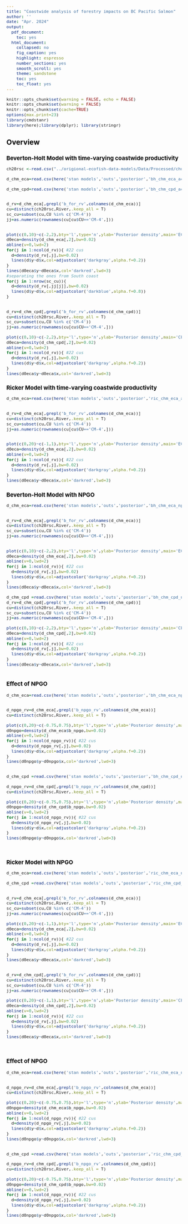 ---
title: "Coastwide analysis of forestry impacts on BC Pacific Salmon"
author: ''
date: "Apr. 2024"
output:
  pdf_document:
    toc: yes
  html_document:
    collapsed: no
    fig_caption: yes
    highlight: espresso
    number_sections: yes
    smooth_scroll: yes
    theme: sandstone
    toc: yes
    toc_float: yes
---

```{=html}
<style type="text/css">

body{ /* Normal  */
      font-size: 13px;
  }
td {  /* Table  */
  font-size: 13px;
}
h1.title {
  font-size: 24px;
  color: Black;
}
h1 { /* Header 1 */
  font-size: 19px;
  color: Black;
}
h2 { /* Header 2 */
    font-size: 15px;
  color: Black;
}
h3 { /* Header 3 */
    font-size: 15px;
  color: Black;
}
</style>
```

```{r setup, include=FALSE}
knitr::opts_chunk$set(warning = FALSE, echo = FALSE)
knitr::opts_chunk$set(warning = FALSE)
knitr::opts_chunk$set(cache=TRUE)
options(max.print=23)
library(cmdstanr)
library(here);library(dplyr); library(stringr)
```

# Overview

## Beverton-Holt Model with time-varying coastwide productivity


```{r}

ch20rsc <-read.csv("../origional-ecofish-data-models/Data/Processed/chum_SR_20_hat_yr.csv")

d_chm_eca=read.csv(here('stan models','outs','posterior','bh_chm_eca_ac_oct24.csv'),check.names=F)

d_chm_cpd=read.csv(here('stan models','outs','posterior','bh_chm_cpd_ac_oct24.csv'),check.names=F)


d_rv=d_chm_eca[,grepl('b_for_rv',colnames(d_chm_eca))]
cu=distinct(ch20rsc,River,.keep_all = T)
sc_cu=subset(cu,CU %in% c('CM-4'))
jj=as.numeric(rownames(cu[cu$CU=='CM-4',]))


plot(c(0,10)~c(-2,2),bty='l',type='n',ylab='Posterior density',main='ECA effect sizes by River',ylim=c(0,10),yaxt='n',xlab='Standardized coefficients')
d0eca=density(d_chm_eca[,2],bw=0.02)
abline(v=0,lwd=2)
for(j in 1:ncol(d_rv)){ #22 cus
  d=density(d_rv[,j],bw=0.02)
  lines(d$y~d$x,col=adjustcolor('darkgray',alpha.f=0.2))
}
lines(d0eca$y~d0eca$x,col='darkred',lwd=3)
#separating the ones from South coast
for(j in 1:nrow(sc_cu)){
  d=density(d_rv[,jj[j]],bw=0.02)
  lines(d$y~d$x,col=adjustcolor('darkblue',alpha.f=0.8))
}


d_rv=d_chm_cpd[,grepl('b_for_rv',colnames(d_chm_cpd))]
cu=distinct(ch20rsc,River,.keep_all = T)
sc_cu=subset(cu,CU %in% c('CM-4'))
jj=as.numeric(rownames(cu[cu$CU=='CM-4',]))

plot(c(0,10)~c(-2,2),bty='l',type='n',ylab='Posterior density',main='CPD effect sizes by River',ylim=c(0,10),yaxt='n',xlab='Standardized coefficients')
d0eca=density(d_chm_cpd[,2],bw=0.02)
abline(v=0,lwd=2)
for(j in 1:ncol(d_rv)){ #22 cus
  d=density(d_rv[,j],bw=0.02)
  lines(d$y~d$x,col=adjustcolor('darkgray',alpha.f=0.2))
}
lines(d0eca$y~d0eca$x,col='darkred',lwd=3)

```


## Ricker Model with time-varying coastwide productivity

```{r}

d_chm_eca=read.csv(here('stan models','outs','posterior','ric_chm_eca_ac_oct24.csv'),check.names=F)


d_rv=d_chm_eca[,grepl('b_for_rv',colnames(d_chm_eca))]
cu=distinct(ch20rsc,River,.keep_all = T)
sc_cu=subset(cu,CU %in% c('CM-4'))
jj=as.numeric(rownames(cu[cu$CU=='CM-4',]))


plot(c(0,20)~c(-1,1),bty='l',type='n',ylab='Posterior density',main='ECA effect sizes by River',ylim=c(0,10),yaxt='n',xlab='Standardized coefficients')
d0eca=density(d_chm_eca[,2],bw=0.02)
abline(v=0,lwd=2)
for(j in 1:ncol(d_rv)){ #22 cus
  d=density(d_rv[,j],bw=0.02)
  lines(d$y~d$x,col=adjustcolor('darkgray',alpha.f=0.2))
}
lines(d0eca$y~d0eca$x,col='darkred',lwd=3)


```

## Beverton-Holt Model with NPGO

```{r}

d_chm_eca=read.csv(here('stan models','outs','posterior','bh_chm_eca_npgo.csv'),check.names=F)


d_rv=d_chm_eca[,grepl('b_for_rv',colnames(d_chm_eca))]
cu=distinct(ch20rsc,River,.keep_all = T)
sc_cu=subset(cu,CU %in% c('CM-4'))
jj=as.numeric(rownames(cu[cu$CU=='CM-4',]))


plot(c(0,10)~c(-2,2),bty='l',type='n',ylab='Posterior density',main='ECA effect sizes by River',ylim=c(0,10),yaxt='n',xlab='Standardized coefficients')
d0eca=density(d_chm_eca[,2],bw=0.02)
abline(v=0,lwd=2)
for(j in 1:ncol(d_rv)){ #22 cus
  d=density(d_rv[,j],bw=0.02)
  lines(d$y~d$x,col=adjustcolor('darkgray',alpha.f=0.2))
}
lines(d0eca$y~d0eca$x,col='darkred',lwd=3)

d_chm_cpd =read.csv(here('stan models','outs','posterior','bh_chm_cpd_npgo.csv'),check.names=F)
d_rv=d_chm_cpd[,grepl('b_for_rv',colnames(d_chm_cpd))]
cu=distinct(ch20rsc,River,.keep_all = T)
sc_cu=subset(cu,CU %in% c('CM-4'))
jj=as.numeric(rownames(cu[cu$CU=='CM-4',]))

plot(c(0,10)~c(-2,2),bty='l',type='n',ylab='Posterior density',main='CPD effect sizes by River',ylim=c(0,10),yaxt='n',xlab='Standardized coefficients')
d0eca=density(d_chm_cpd[,2],bw=0.02)
abline(v=0,lwd=2)
for(j in 1:ncol(d_rv)){ #22 cus
  d=density(d_rv[,j],bw=0.02)
  lines(d$y~d$x,col=adjustcolor('darkgray',alpha.f=0.2))
}
lines(d0eca$y~d0eca$x,col='darkred',lwd=3)



```

### Effect of NPGO


```{r}
d_chm_eca=read.csv(here('stan models','outs','posterior','bh_chm_eca_npgo.csv'),check.names=F)


d_npgo_rv=d_chm_eca[,grepl('b_npgo_rv',colnames(d_chm_eca))]
cu=distinct(ch20rsc,River,.keep_all = T)

plot(c(0,20)~c(-0.75,0.75),bty='l',type='n',ylab='Posterior density',main='NPGO effect sizes by River',ylim=c(0,20),yaxt='n',xlab='Standardized coefficients')
d0npgo=density(d_chm_eca$b_npgo,bw=0.02)
abline(v=0,lwd=2)
for(j in 1:ncol(d_npgo_rv)){ #22 cus
  d=density(d_npgo_rv[,j],bw=0.02)
  lines(d$y~d$x,col=adjustcolor('darkgray',alpha.f=0.2))
}
lines(d0npgo$y~d0npgo$x,col='darkred',lwd=3)


d_chm_cpd =read.csv(here('stan models','outs','posterior','bh_chm_cpd_npgo.csv'),check.names=F)

d_npgo_rv=d_chm_cpd[,grepl('b_npgo_rv',colnames(d_chm_cpd))]
cu=distinct(ch20rsc,River,.keep_all = T)

plot(c(0,20)~c(-0.75,0.75),bty='l',type='n',ylab='Posterior density',main='NPGO effect sizes by River',ylim=c(0,20),yaxt='n',xlab='Standardized coefficients')
d0npgo=density(d_chm_cpd$b_npgo,bw=0.02)
abline(v=0,lwd=2)
for(j in 1:ncol(d_npgo_rv)){ #22 cus
  d=density(d_npgo_rv[,j],bw=0.02)
  lines(d$y~d$x,col=adjustcolor('darkgray',alpha.f=0.2))
}
lines(d0npgo$y~d0npgo$x,col='darkred',lwd=3)




```


## Ricker Model with NPGO

```{r}

d_chm_eca=read.csv(here('stan models','outs','posterior','ric_chm_eca_npgo.csv'),check.names=F)

d_chm_cpd =read.csv(here('stan models','outs','posterior','ric_chm_cpd_npgo.csv'),check.names=F)


d_rv=d_chm_eca[,grepl('b_for_rv',colnames(d_chm_eca))]
cu=distinct(ch20rsc,River,.keep_all = T)
sc_cu=subset(cu,CU %in% c('CM-4'))
jj=as.numeric(rownames(cu[cu$CU=='CM-4',]))

plot(c(0,20)~c(-1,1),bty='l',type='n',ylab='Posterior density',main='ECA effect sizes by River',ylim=c(0,10),yaxt='n',xlab='Standardized coefficients')
d0eca=density(d_chm_eca[,2],bw=0.02)
abline(v=0,lwd=2)
for(j in 1:ncol(d_rv)){ #22 cus
  d=density(d_rv[,j],bw=0.02)
  lines(d$y~d$x,col=adjustcolor('darkgray',alpha.f=0.2))
}
lines(d0eca$y~d0eca$x,col='darkred',lwd=3)


d_rv=d_chm_cpd[,grepl('b_for_rv',colnames(d_chm_cpd))]
cu=distinct(ch20rsc,River,.keep_all = T)
sc_cu=subset(cu,CU %in% c('CM-4'))
jj=as.numeric(rownames(cu[cu$CU=='CM-4',]))

plot(c(0,20)~c(-1,1),bty='l',type='n',ylab='Posterior density',main='CPD effect sizes by River',ylim=c(0,10),yaxt='n',xlab='Standardized coefficients')
d0eca=density(d_chm_cpd[,2],bw=0.02)
abline(v=0,lwd=2)
for(j in 1:ncol(d_rv)){ #22 cus
  d=density(d_rv[,j],bw=0.02)
  lines(d$y~d$x,col=adjustcolor('darkgray',alpha.f=0.2))
}
lines(d0eca$y~d0eca$x,col='darkred',lwd=3)




```



### Effect of NPGO


```{r}
d_chm_eca=read.csv(here('stan models','outs','posterior','ric_chm_eca_npgo.csv'),check.names=F)


d_npgo_rv=d_chm_eca[,grepl('b_npgo_rv',colnames(d_chm_eca))]
cu=distinct(ch20rsc,River,.keep_all = T)

plot(c(0,20)~c(-0.75,0.75),bty='l',type='n',ylab='Posterior density',main='NPGO effect sizes by River',ylim=c(0,20),yaxt='n',xlab='Standardized coefficients')
d0npgo=density(d_chm_eca$b_npgo,bw=0.02)
abline(v=0,lwd=2)
for(j in 1:ncol(d_npgo_rv)){ #22 cus
  d=density(d_npgo_rv[,j],bw=0.02)
  lines(d$y~d$x,col=adjustcolor('darkgray',alpha.f=0.2))
}
lines(d0npgo$y~d0npgo$x,col='darkred',lwd=3)


d_chm_cpd =read.csv(here('stan models','outs','posterior','ric_chm_cpd_npgo.csv'),check.names=F)

d_npgo_rv=d_chm_cpd[,grepl('b_npgo_rv',colnames(d_chm_cpd))]
cu=distinct(ch20rsc,River,.keep_all = T)

plot(c(0,20)~c(-0.75,0.75),bty='l',type='n',ylab='Posterior density',main='NPGO effect sizes by River',ylim=c(0,20),yaxt='n',xlab='Standardized coefficients')
d0npgo=density(d_chm_cpd$b_npgo,bw=0.02)
abline(v=0,lwd=2)
for(j in 1:ncol(d_npgo_rv)){ #22 cus
  d=density(d_npgo_rv[,j],bw=0.02)
  lines(d$y~d$x,col=adjustcolor('darkgray',alpha.f=0.2))
}
lines(d0npgo$y~d0npgo$x,col='darkred',lwd=3)




```